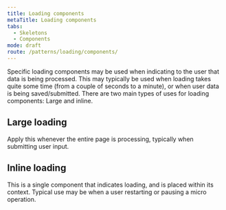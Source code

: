 ```yaml
---
title: Loading components
metaTitle: Loading components
tabs:
  - Skeletons
  - Components
mode: draft
route: /patterns/loading/components/
---
```


Specific loading components may be used when indicating to the user that data is being processed. This may typically be used when loading takes quite some time (from a couple of seconds to a minute), or when user data is being saved/submitted. There are two main types of uses for loading components: Large and inline.

## Large loading

Apply this whenever the entire page is processing, typically when submitting user input.

## Inline loading

This is a single component that indicates loading, and is placed within its context. Typical use may be when a user restarting or pausing a micro operation.
